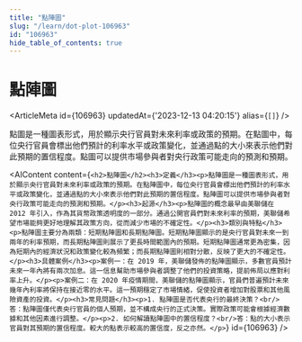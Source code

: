 ```yaml
---
title: "點陣圖"
slug: "/learn/dot-plot-106963"
id: "106963"
hide_table_of_contents: true
---
```



# 點陣圖

<ArticleMeta id={106963} updatedAt={'2023-12-13 04:20:15'} alias={`[]`} />
<div className='border-solid border-b border-t-0 my-4 border-[var(--ifm-color-gray-300)]' />

點圖是一種圖表形式，用於顯示央行官員對未來利率或政策的預期。在點圖中，每位央行官員會標出他們預計的利率水平或政策變化，並通過點的大小來表示他們對此預期的置信程度。點圖可以提供市場參與者對央行政策可能走向的預測和預期。

<AIContent content={`<h2>點陣圖</h2><h3>定義</h3><p>點陣圖是一種圖表形式，用於顯示央行官員對未來利率或政策的預期。在點陣圖中，每位央行官員會標出他們預計的利率水平或政策變化，並通過點的大小來表示他們對此預期的置信程度。點陣圖可以提供市場參與者對央行政策可能走向的預測和預期。</p><h3>起源</h3><p>點陣圖的概念最早由美聯儲在 2012 年引入，作為其貨幣政策透明度的一部分。通過公開官員們對未來利率的預期，美聯儲希望市場能夠更好地理解其政策方向，從而減少市場的不確定性。</p><h3>類別與特點</h3><p>點陣圖主要分為兩類：短期點陣圖和長期點陣圖。短期點陣圖顯示的是央行官員對未來一到兩年的利率預期，而長期點陣圖則展示了更長時間範圍內的預期。短期點陣圖通常更為密集，因為短期內的經濟狀況和政策變化較為頻繁；而長期點陣圖則相對分散，反映了更大的不確定性。</p><h3>具體案例</h3><p>案例一：在 2019 年，美聯儲發佈的點陣圖顯示，多數官員預計未來一年內將有兩次加息。這一信息幫助市場參與者調整了他們的投資策略，提前佈局以應對利率上升。</p><p>案例二：在 2020 年疫情期間，美聯儲的點陣圖顯示，官員們普遍預計未來幾年內利率將保持在接近零的水平。這一預期穩定了市場情緒，促使投資者增加對股票和其他風險資產的投資。</p><h3>常見問題</h3><p>1. 點陣圖是否代表央行的最終決策？<br/>答：點陣圖僅代表央行官員的個人預期，並不構成央行的正式決策。實際政策可能會根據經濟數據和其他因素進行調整。</p><p>2. 如何解讀點陣圖中的置信程度？<br/>答：點的大小表示官員對其預期的置信程度。較大的點表示較高的置信度，反之亦然。</p>`} id={106963} />
